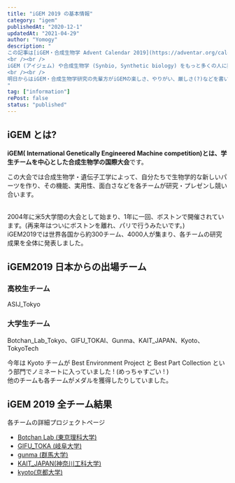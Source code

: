 ```yaml
---
title: "iGEM 2019 の基本情報"
category: "igem"
publishedAt: "2020-12-1"
updatedAt: "2021-04-29"
author: "Yomogy"
description: "
この記事は[iGEM・合成生物学 Advent Calendar 2019](https://adventar.org/calendars/4509) 1日目の記事です。   
<br /><br />
iGEM (アイジェム) や合成生物学 (Synbio, Synthetic biology) をもっと多くの人に興味を持ってもらいたいと思い、この ” iGEM・合成生物学 Advent Calendar 2019 ” を始めました。  
<br /><br />
明日からはiGEM・合成生物学研究の先輩方がiGEMの楽しさ、やりがい、厳しさ(?)などを書いてくれると思うので、楽しみにしています。
"
tag: ["information"]
rePost: false
status: "published"
---
```


## iGEM とは?

**iGEM( International Genetically Engineered Machine competition)**とは、学生チームを中心とした**合成生物学の国際大会**です。

この大会では合成生物学・遺伝子工学によって、自分たちで生物学的な新しいパーツを作り、その機能、実用性、面白さなどを各チームが研究・プレゼンし競い合います。

<br />
2004年に米5大学間の大会として始まり、1年に一回、ボストンで開催されています。(再来年はついにボストンを離れ、パリで行うみたいです。)
<br />
iGEM2019では世界各国から約300チーム、4000人が集まり、各チームの研究成果を全体に発表しました。

## iGEM2019 日本からの出場チーム

### 高校生チーム

ASIJ_Tokyo

### 大学生チーム

Botchan_Lab_Tokyo、GIFU_TOKAI、Gunma、KAIT_JAPAN、Kyoto、TokyoTech

今年は Kyoto チームが Best Environment Project と Best Part Collection という部門でノミネートに入っていました ! (めっちゃすごい ! )  
他のチームも各チームがメダルを獲得したりしていました。

## iGEM 2019 全チーム結果

各チームの詳細プロジェクトページ

- [Botchan Lab (東京理科大学)](https://sites.google.com/view/botchan-lab-tokyo/home)
- [GIFU_TOKA (岐阜大学)](http://igemgifu.web.fc2.com/about.html)
- [gunma (群馬大学)](https://sites.google.com/gunma-u.ac.jp/igem-gunma)
- [KAIT_JAPAN(神奈川工科大学)](https://sites.google.com/site/kaitjapan/home/what_kaitjapan)
- [kyoto(京都大学)](https://igemkyoto.github.io/)
